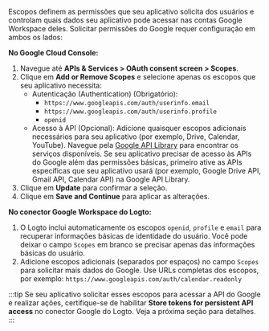 Escopos definem as permissões que seu aplicativo solicita dos usuários e controlam quais dados seu aplicativo pode acessar nas contas Google Workspace deles. Solicitar permissões do Google requer configuração em ambos os lados:

**No Google Cloud Console:**

1. Navegue até **APIs & Services > OAuth consent screen > Scopes**.
2. Clique em **Add or Remove Scopes** e selecione apenas os escopos que seu aplicativo necessita:
   - Autenticação (Authentication) (Obrigatório):
     - `https://www.googleapis.com/auth/userinfo.email`
     - `https://www.googleapis.com/auth/userinfo.profile`
     - `openid`
   - Acesso à API (Opcional): Adicione quaisquer escopos adicionais necessários para seu aplicativo (por exemplo, Drive, Calendar, YouTube). Navegue pela [Google API Library](https://console.cloud.google.com/apis/library) para encontrar os serviços disponíveis. Se seu aplicativo precisar de acesso às APIs do Google além das permissões básicas, primeiro ative as APIs específicas que seu aplicativo usará (por exemplo, Google Drive API, Gmail API, Calendar API) na Google API Library.
3. Clique em **Update** para confirmar a seleção.
4. Clique em **Save and Continue** para aplicar as alterações.

**No conector Google Workspace do Logto:**

1. O Logto inclui automaticamente os escopos `openid`, `profile` e `email` para recuperar informações básicas de identidade do usuário. Você pode deixar o campo `Scopes` em branco se precisar apenas das informações básicas do usuário.
2. Adicione escopos adicionais (separados por espaços) no campo `Scopes` para solicitar mais dados do Google. Use URLs completas dos escopos, por exemplo: `https://www.googleapis.com/auth/calendar.readonly`

:::tip
Se seu aplicativo solicitar esses escopos para acessar a API do Google e realizar ações, certifique-se de habilitar **Store tokens for persistent API access** no conector Google do Logto. Veja a próxima seção para detalhes.
:::
